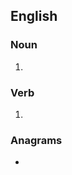 {{also|Ricks}}
==English==

===Noun===
{{head|en|noun plural form}}

# {{plural of|rick|lang=en}}

===Verb===
{{head|en|verb form}}

# {{en-third-person singular of|rick}}

===Anagrams===
* {{anagrams|en|criks}}